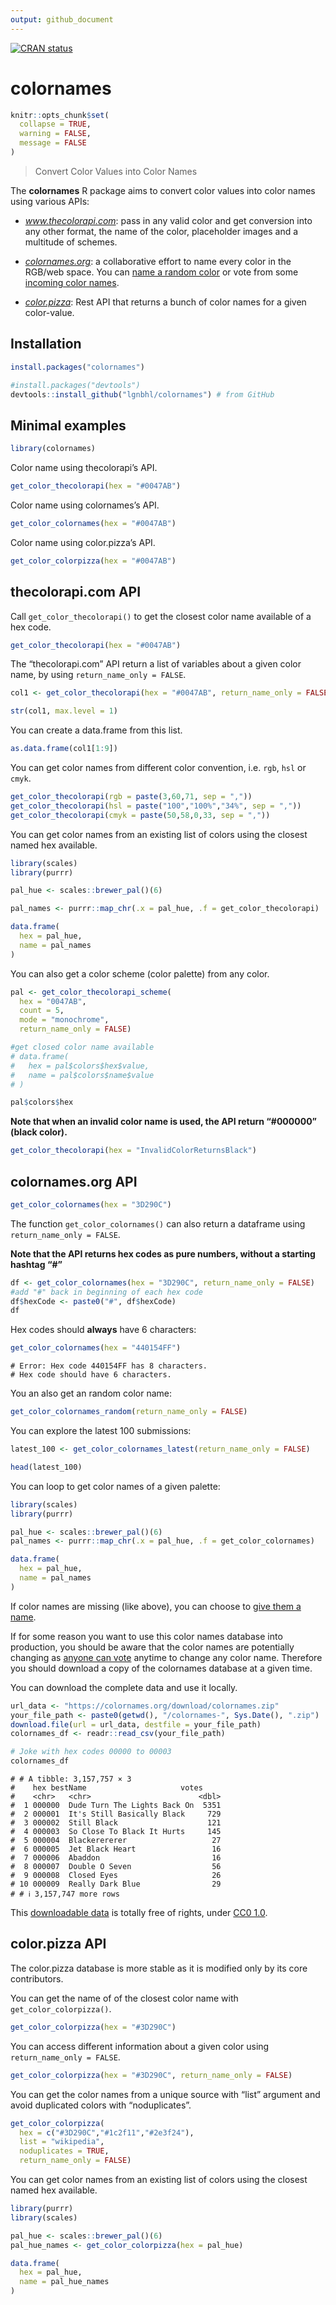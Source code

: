 ```yaml
---
output: github_document
---
```


<!-- README.md is generated from README.Rmd. Please edit that file -->

<!-- badges: start -->
[![CRAN status](https://www.r-pkg.org/badges/version/colornames)](https://CRAN.R-project.org/package=colornames)
<!-- badges: end -->

# colornames

```r
knitr::opts_chunk$set(
  collapse = TRUE,
  warning = FALSE,
  message = FALSE
)
```

> Convert Color Values into Color Names

The **colornames** R package aims to convert color values into color names using various APIs:

- *[www.thecolorapi.com](https://www.thecolorapi.com)*: pass in any valid color and get conversion into any other format, the name of the color, placeholder images and a multitude of schemes.

- *[colornames.org](https://colornames.org)*: a collaborative effort to name every color in the RGB/web space. You can [name a random color](https://colornames.org/random/) or vote from some [incoming color names](https://colornames.org/fresh/).

- *[color.pizza](https://github.com/meodai/color-name-api)*: Rest API that returns a bunch of color names for a given color-value.


## Installation

```r
install.packages("colornames")

#install.packages("devtools")
devtools::install_github("lgnbhl/colornames") # from GitHub
```

## Minimal examples

```r
library(colornames)
```

Color name using thecolorapi's API.

```r
get_color_thecolorapi(hex = "#0047AB")
```

Color name using colornames's API.

```r
get_color_colornames(hex = "#0047AB")
```

Color name using color.pizza's API.

```r
get_color_colorpizza(hex = "#0047AB")
```


## thecolorapi.com API

Call `get_color_thecolorapi()` to get the closest color name available of a hex code.

```r
get_color_thecolorapi(hex = "#0047AB")
```

The "thecolorapi.com" API return a list of variables about a given color name, by using `return_name_only = FALSE`.

```r
col1 <- get_color_thecolorapi(hex = "#0047AB", return_name_only = FALSE)

str(col1, max.level = 1)
```

You can create a data.frame from this list.

```r
as.data.frame(col1[1:9])
```

You can get color names from different color convention, i.e. `rgb`, `hsl` or `cmyk`.

```r
get_color_thecolorapi(rgb = paste(3,60,71, sep = ","))
get_color_thecolorapi(hsl = paste("100","100%","34%", sep = ","))
get_color_thecolorapi(cmyk = paste(50,58,0,33, sep = ","))
```


You can get color names from an existing list of colors using the closest named hex available.

```r
library(scales)
library(purrr)

pal_hue <- scales::brewer_pal()(6)

pal_names <- purrr::map_chr(.x = pal_hue, .f = get_color_thecolorapi)

data.frame(
  hex = pal_hue,
  name = pal_names
)
```

You can also get a color scheme (color palette) from any color.

```r
pal <- get_color_thecolorapi_scheme(
  hex = "0047AB", 
  count = 5, 
  mode = "monochrome", 
  return_name_only = FALSE)

#get closed color name available
# data.frame(
#   hex = pal$colors$hex$value,
#   name = pal$colors$name$value
# )

pal$colors$hex
```

**Note that when an invalid color name is used, the API return "#000000" (black color).**

```r
get_color_thecolorapi(hex = "InvalidColorReturnsBlack")
```


## colornames.org API

```r
get_color_colornames(hex = "3D290C")
```

The function `get_color_colornames()` can also return a dataframe using `return_name_only = FALSE`.

**Note that the API returns hex codes as pure numbers, without a starting hashtag “\#”**

```r
df <- get_color_colornames(hex = "3D290C", return_name_only = FALSE)
#add "#" back in beginning of each hex code
df$hexCode <- paste0("#", df$hexCode)
df
```

Hex codes should **always** have 6 characters:

```r
get_color_colornames(hex = "440154FF")
```

    # Error: Hex code 440154FF has 8 characters. 
    # Hex code should have 6 characters.

You an also get an random color name:

```r
get_color_colornames_random(return_name_only = FALSE)
```

You can explore the latest 100 submissions:

```r
latest_100 <- get_color_colornames_latest(return_name_only = FALSE)

head(latest_100)
```

You can loop to get color names of a given palette:

```r
library(scales)
library(purrr)

pal_hue <- scales::brewer_pal()(6)
pal_names <- purrr::map_chr(.x = pal_hue, .f = get_color_colornames)

data.frame(
  hex = pal_hue,
  name = pal_names
)
```

If color names are missing (like above), you can choose to [give them a name](https://colornames.org/random/).

If for some reason you want to use this color names database into
production, you should be aware that the color names are potentially
changing as [anyone can vote](https://colornames.org/fresh/) anytime to change any color name. Therefore you should download a copy of the colornames database at a given time.

You can download the complete data and use it locally.

```r
url_data <- "https://colornames.org/download/colornames.zip"
your_file_path <- paste0(getwd(), "/colornames-", Sys.Date(), ".zip")
download.file(url = url_data, destfile = your_file_path)
colornames_df <- readr::read_csv(your_file_path)

# Joke with hex codes 00000 to 00003
colornames_df
```
    
    # # A tibble: 3,157,757 × 3
    #    hex bestName                     votes
    #    <chr>   <chr>                        <dbl>
    #  1 000000  Dude Turn The Lights Back On  5351
    #  2 000001  It's Still Basically Black     729
    #  3 000002  Still Black                    121
    #  4 000003  So Close To Black It Hurts     145
    #  5 000004  Blackerererer                   27
    #  6 000005  Jet Black Heart                 16
    #  7 000006  Abaddon                         16
    #  8 000007  Double O Seven                  56
    #  9 000008  Closed Eyes                     26
    # 10 000009  Really Dark Blue                29
    # # ℹ 3,157,747 more rows

This [downloadable data](https://colornames.org/download/) is totally free of rights, under [CC0
1.0](https://creativecommons.org/publicdomain/zero/1.0/).

## color.pizza API

The color.pizza database is more stable as it is modified only by its core contributors.

You can get the name of of the closest color name with `get_color_colorpizza()`.

```r
get_color_colorpizza(hex = "#3D290C")
```

You can access different information about a given color using `return_name_only = FALSE`.

```r
get_color_colorpizza(hex = "#3D290C", return_name_only = FALSE)
```

You can get the color names from a unique source with "list" argument and avoid duplicated colors with "noduplicates".

```r
get_color_colorpizza(
  hex = c("#3D290C","#1c2f11","#2e3f24"),
  list = "wikipedia",
  noduplicates = TRUE,
  return_name_only = FALSE)
```

You can get color names from an existing list of colors using the closest named hex available.

```r
library(purrr)
library(scales)

pal_hue <- scales::brewer_pal()(6)
pal_hue_names <- get_color_colorpizza(hex = pal_hue)

data.frame(
  hex = pal_hue,
  name = pal_hue_names
)
```
